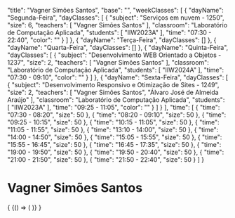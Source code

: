 
  "title": "Vagner Simões Santos",
  "base": "",
  "weekClasses": [
    {
      "dayName": "Segunda-Feira",
      "dayClasses": [
        {
          "subject": "Serviços em nuvem - 1250",
          "size": 6,
          "teachers": [
            "Vagner Simões Santos"
          ],
          "classroom": "Laboratório de Computação Aplicada",
          "students": [
            "IIW2023A"
          ],
          "time": "07:30 - 22:40",
          "color": ""
        }
      ]
    },
    {
      "dayName": "Terça-Feira",
      "dayClasses": []
    },
    {
      "dayName": "Quarta-Feira",
      "dayClasses": []
    },
    {
      "dayName": "Quinta-Feira",
      "dayClasses": [
        {
          "subject": "Desenvolvimento WEB Orientado a Objetos - 1237",
          "size": 2,
          "teachers": [
            "Vagner Simões Santos"
          ],
          "classroom": "Laboratório de Computação Aplicada",
          "students": [
            "IIW2024A"
          ],
          "time": "07:30 - 09:10",
          "color": ""
        }
      ]
    },
    {
      "dayName": "Sexta-Feira",
      "dayClasses": [
        {
          "subject": "Desenvolvimento Responsivo e Otimização de Sites - 1249",
          "size": 2,
          "teachers": [
            "Vagner Simões Santos",
            "Álvaro José de Almeida Araújo"
          ],
          "classroom": "Laboratório de Computação Aplicada",
          "students": [
            "IIW2023A"
          ],
          "time": "09:25 - 11:05",
          "color": ""
        }
      ]
    }
  ],
  "time": [
    {
      "time": "07:30 - 08:20",
      "size": 50
    },
    {
      "time": "08:20 - 09:10",
      "size": 50
    },
    {
      "time": "09:25 - 10:15",
      "size": 50
    },
    {
      "time": "10:15 - 11:05",
      "size": 50
    },
    {
      "time": "11:05 - 11:55",
      "size": 50
    },
    {
      "time": "13:10 - 14:00",
      "size": 50
    },
    {
      "time": "14:00 - 14:50",
      "size": 50
    },
    {
      "time": "15:05 - 15:55",
      "size": 50
    },
    {
      "time": "15:55 - 16:45",
      "size": 50
    },
    {
      "time": "16:45 - 17:35",
      "size": 50
    },
    {
      "time": "19:00 - 19:50",
      "size": 50
    },
    {
      "time": "19:50 - 20:40",
      "size": 50
    },
    {
      "time": "21:00 - 21:50",
      "size": 50
    },
    {
      "time": "21:50 - 22:40",
      "size": 50
    }
  ]
}

# Vagner Simões Santos

<div>
  {
    <BrowserOnly>
      {() => (
        <Grid
          title={data.title}
          weekClasses={data.weekClasses}
          time={data.time}
        />
      )}
    </BrowserOnly>
  }
</div>
